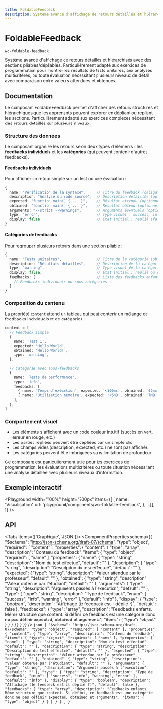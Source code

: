 ```yaml
---
title: FoldableFeedback
description: Système avancé d'affichage de retours détaillés et hiérarchisés avec des sections pliables/dépliables. Particulièrement adapté aux exercices de programmation pour montrer les résultats de tests unitaires, aux analyses multicritères, ou toute évaluation nécessitant plusieurs niveaux de détail avec comparaison entre valeurs attendues et obtenues.
---
```



# FoldableFeedback

`wc-foldable-feedback`

Système avancé d'affichage de retours détaillés et hiérarchisés avec des sections pliables/dépliables. Particulièrement adapté aux exercices de programmation pour montrer les résultats de tests unitaires, aux analyses multicritères, ou toute évaluation nécessitant plusieurs niveaux de détail avec comparaison entre valeurs attendues et obtenues.

## Documentation

Le composant FoldableFeedback permet d'afficher des retours structurés et hiérarchiques que les apprenants peuvent explorer en dépliant ou repliant les sections. Particulièrement adapté aux exercices complexes nécessitant des retours détaillés sur plusieurs niveaux.

### Structure des données

Le composant organise les retours selon deux types d'éléments : les **feedbacks individuels** et les **catégories** (qui peuvent contenir d'autres feedbacks).

#### Feedbacks individuels

Pour afficher un retour simple sur un test ou une évaluation :

```typescript
{
  name: "Vérification de la syntaxe",     // Titre du feedback (obligatoire)
  description: "Analyse du code source",  // Description détaillée (optionnel)
  expected: "function main() { ... }",    // Résultat attendu (optionnel)
  obtained: "fonction main() { ... }",    // Résultat obtenu (optionnel)
  arguments: "--strict --warnings",       // Arguments éventuels (optionnel)
  type: "error",                          // Type visuel : success, info, warning, error
  display: false                          // État initial : replié (false) ou déplié (true)
}
```

#### Catégories de feedbacks

Pour regrouper plusieurs retours dans une section pliable :

```typescript
{
  name: "Tests unitaires",                // Titre de la catégorie (obligatoire)
  description: "Résultats détaillés",     // Description de la catégorie (optionnel)
  type: "warning",                        // Type visuel de la catégorie
  display: false,                         // État initial : replié ou déplié
  feedbacks: [                            // Liste des feedbacks enfants
    // Feedbacks individuels ou sous-catégories
  ]
}
```

### Composition du contenu

La propriété `content` attend un tableau qui peut contenir un mélange de feedbacks individuels et de catégories :

```typescript
content = [
  // Feedback simple
  {
    name: 'Test 1',
    expected: 'Hello World',
    obtained: 'Hello World!',
    type: 'warning',
  },

  // Catégorie avec sous-feedbacks
  {
    name: 'Tests de performance',
    type: 'info',
    feedbacks: [
      { name: "Temps d'exécution", expected: '<100ms', obtained: '95ms', type: 'success' },
      { name: 'Utilisation mémoire', expected: '<5MB', obtained: '7MB', type: 'warning' },
    ],
  },
]
```

### Comportement visuel

- Les éléments s'affichent avec un code couleur intuitif (succès en vert, erreur en rouge, etc.)
- Les parties repliées peuvent être dépliées par un simple clic
- Les champs vides (description, expected, etc.) ne sont pas affichés
- Les catégories peuvent être imbriquées sans limitation de profondeur

Ce composant est particulièrement utile pour les exercices de programmation, les évaluations multicritères ou toute situation nécessitant une analyse détaillée avec plusieurs niveaux d'information.

## Exemple interactif

<Playground
  width="100%"
  height="700px"
  items={[
    {
      name: 'Visualisation',
      url: 'playground/components/wc-foldable-feedback',
    },
    ...[],
  ]}
/>

## API

<Tabs items={['Graphique', 'JSON']}>
  <Tab>
    <ComponentProperties schema={{
  "$schema": "http://json-schema.org/draft-07/schema",
  "type": "object",
  "required": [
    "content"
  ],
  "properties": {
    "content": {
      "type": "array",
      "description": "Contenu du feedback",
      "items": {
        "type": "object",
        "required": [
          "name"
        ],
        "properties": {
          "name": {
            "type": "string",
            "description": "Nom du test effectué",
            "default": ""
          },
          "description": {
            "type": "string",
            "description": "Description du test effectué",
            "default": ""
          },
          "expected": {
            "type": "string",
            "description": "Valeur attendue par le professeur",
            "default": ""
          },
          "obtained": {
            "type": "string",
            "description": "Valeur obtenue par l'étudiant",
            "default": ""
          },
          "arguments": {
            "type": "string",
            "description": "Arguments passés à l'execution",
            "default": ""
          },
          "type": {
            "type": "string",
            "description": "Type de feedback",
            "enum": [
              "success",
              "info",
              "warning",
              "error"
            ],
            "default": "info"
          },
          "display": {
            "type": "boolean",
            "description": "Affichage (le feedback est-il déplié ?)",
            "default": false
          },
          "feedbacks": {
            "type": "array",
            "description": "Feedbacks enfants. Même structure que content. Si défini, ce feedback est une catégorie donc ne pas définir expected, obtained et arguments",
            "items": {
              "type": "object"
            }
          }
        }
      }
    }
  }
}} />
  </Tab>
  <Tab>
    ```json
    {
  "$schema": "http://json-schema.org/draft-07/schema",
  "type": "object",
  "required": [
    "content"
  ],
  "properties": {
    "content": {
      "type": "array",
      "description": "Contenu du feedback",
      "items": {
        "type": "object",
        "required": [
          "name"
        ],
        "properties": {
          "name": {
            "type": "string",
            "description": "Nom du test effectué",
            "default": ""
          },
          "description": {
            "type": "string",
            "description": "Description du test effectué",
            "default": ""
          },
          "expected": {
            "type": "string",
            "description": "Valeur attendue par le professeur",
            "default": ""
          },
          "obtained": {
            "type": "string",
            "description": "Valeur obtenue par l'étudiant",
            "default": ""
          },
          "arguments": {
            "type": "string",
            "description": "Arguments passés à l'execution",
            "default": ""
          },
          "type": {
            "type": "string",
            "description": "Type de feedback",
            "enum": [
              "success",
              "info",
              "warning",
              "error"
            ],
            "default": "info"
          },
          "display": {
            "type": "boolean",
            "description": "Affichage (le feedback est-il déplié ?)",
            "default": false
          },
          "feedbacks": {
            "type": "array",
            "description": "Feedbacks enfants. Même structure que content. Si défini, ce feedback est une catégorie donc ne pas définir expected, obtained et arguments",
            "items": {
              "type": "object"
            }
          }
        }
      }
    }
  }
}
    ```
  </Tab>
</Tabs>
